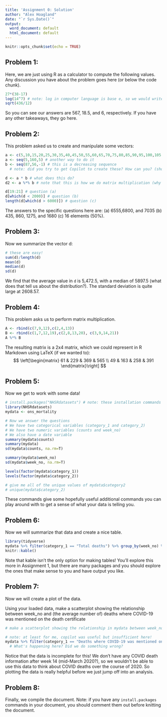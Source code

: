 ```yaml
---
title: 'Assignment 0: Solution'
author: "Alex Hoagland"
date: "`r Sys.Date()`"
output:
  word_document: default
  html_document: default
---
```


```r
knitr::opts_chunk$set(echo = TRUE)
```

## Problem 1: 
Here, we are just using R as a calculator to compute the following values. Any discussion you have about the problem goes here (or below the code chunk).

```r
27*(38-17)
log(14^7) # note: log in computer language is base e, so we would write this as ln in math
sqrt(436/12)
```

So you can see our answers are 567, 18.5, and 6, respectively. If you have any other takeaways, they go here. 

## Problem 2: 
This problem asked us to create and manipulate some vectors: 

```r
a <- c(5,10,15,20,25,30,35,40,45,50,55,60,65,70,75,80,85,90,95,100,105,110,115,120,125,130,135,140,145,150,155,160) # one way to do it
a <- seq(5,160,5) # another way to do it
b <- seq(87,56,-1) # this is a decreasing sequence
  # note: did you try to get Copilot to create these? How can you? (show by copying and pasting)

d <- a * b # what does this do? 
d2 <- a %*% b # note that this is how we do matrix multiplication (why would we want this?)!

d[19:21] # question (a) 
d[which(d < 2000)] # question (b)
length(d[which(d > 6000)]) # question (c)
```
The answers to the specific questions here are: 
(a)	6555,6800, and 7035
(b)	435, 860, 1275, and 1680
(c)	16 elements (50%). 

## Problem 3:
Now we summarize the vector d:
``` r
# these are easy!
sum(d)/length(d)
mean(d)
median(d)
sd(d)

```
We find that the average value in `d` is 5,472.5, with a median of 5897.5 (what does that tell us about the distribution?). The standard deviation is quite large at 2608.57. 

## Problem 4: 
This problem asks us to perform matrix multiplication. 

```r
A <- rbind(c(7,9,12),c(2,4,13))
B <- rbind(c(1,7,12,19),c(2,8,13,20), c(3,9,14,21))
A %*% B
```
 The resulting matrix is a 2x4 matrix, which we could represent in R Markdown using LaTeX (if we wanted to): 
$$ \left[\begin{matrix}
61 & 229 & 369 & 565 \\
49 & 163 & 258 & 391
\end{matrix}\right] $$ 

## Problem 5:
Now we get to work with some data!

```r
# install.packages("NHSRdatasets") # note: these installation commands need to be commented out when knitting a document!
library(NHSRdatasets)
mydata <- ons_mortality

# Now we answer the questions
# We have two categorical variables (category_1 and category_2)
# We have two numeric variables (counts and week_no)
# We also have a date variable 
summary(mydata$counts)
summary(mydata)
sd(mydata$counts, na.rm=T)

summary(mydata$week_no)
sd(mydata$week_no, na.rm=T)

levels(factor(mydata$category_1))
levels(factor(mydata$category_2))

# give me all of the unique values of mydata$category2
# unique(mydata$category_2)
```

These commands give some hopefully useful additional commands you can play around with to get a sense of what your data is telling you. 

## Problem 6: 
Now we will summarize that data and create a nice table. 

```r
library(tidyverse)
mydata %>% filter(category_1 == "Total deaths") %>% group_by(week_no) %>% summarise(mean_deaths = mean(counts)) %>%
knitr::kable()
```

Note that kable isn't the only option for making tables! You'll explore this more in Assignment 1, but there are many packages and you should explore the ones that make sense to you and have output you like. 

## Problem 7:
Now we will create a plot of the data. 

Using your loaded data, make a scatterplot showing the relationship between week_no and (the average number of) deaths where COVID-19 was mentioned on the death certificate

```r
# make a scatterplot showing the relationship in mydata between week_no counts when category1 includes COVID-19

# note: at least for me, copilot was useful but insufficient here!
mydata %>% filter(category_1 == "Deaths where COVID-19 was mentioned on the death certificate (ICD-10 U07.1 and U07.2)") %>% group_by(week_no) %>% summarise(mean_deaths = mean(counts)) %>% ggplot(aes(x=week_no, y=mean_deaths)) + geom_point() + geom_smooth(method="lm") + labs(x="Week Number", y = "Average COVID Deaths") + theme_minimal()
  # What's happening here? Did we do something wrong? 
```

Notice that the data is incomplete for this! We don't have any COVID death information after week 14 (mid-March 2020?), so we wouldn't be able to use this data to think about COVID deaths over the course of 2020. So plotting the data is really helpful before we just jump off into an analysis. 

## Problem 8:
Finally, we compile the document. Note: if you have any `install.packages` commands in your document, you should comment them out before knitting the document. 